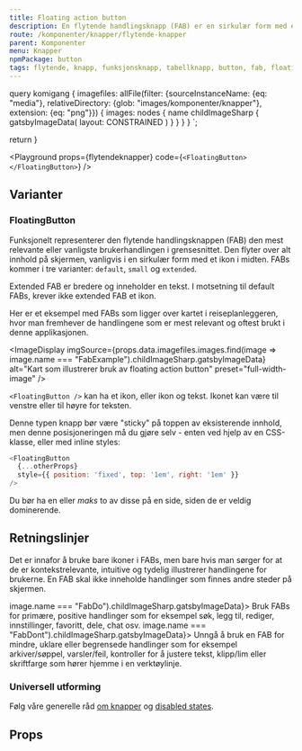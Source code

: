 ```yaml
---
title: Floating action button
description: En flytende handlingsknapp (FAB) er en sirkulær form med et ikon i midten som flyter over brukergrensesnittet.
route: /komponenter/knapper/flytende-knapper
parent: Komponenter
menu: Knapper
npmPackage: button
tags: flytende, knapp, funksjonsknapp, tabellknapp, button, fab, floating, action, buttons
---
```



query komigang {
  imagefiles: allFile(filter: {sourceInstanceName: {eq: "media"}, relativeDirectory: {glob: "images/komponenter/knapper"}, extension: {eq: "png"}}) {
    images: nodes {
      name
      childImageSharp {
         gatsbyImageData(
          layout: CONSTRAINED
        )
      }
    }
  }
}
`;

  return <SEO title={props.pageContext.frontmatter.title} description={props.pageContext.frontmatter.description} pathname={props.pageContext.frontmatter.route} />
}

<PageHeader />

<Playground props={flytendeknapper} code={`<FloatingButton></FloatingButton>`} />

## Varianter

### FloatingButton

Funksjonelt representerer den flytende handlingsknappen (FAB) den mest relevante
eller vanligste brukerhandlingen i grensesnittet. Den flyter over alt innhold på
skjermen, vanligvis i en sirkulær form med et ikon i midten. FABs kommer i tre varianter:
`default`, `small` og `extended`.

Extended FAB er bredere og inneholder en tekst. I motsetning til default FABs, krever ikke extended FAB et ikon.

Her er et eksempel med FABs som ligger over kartet i reiseplanleggeren, hvor man fremhever de handlingene som er mest relevant og oftest brukt i denne applikasjonen.

 <ImageDisplay
    imgSource={props.data.imagefiles.images.find(image => image.name === "FabExample").childImageSharp.gatsbyImageData}
    alt="Kart som illustrerer bruk av floating action button"
    preset="full-width-image"
  />

`<FloatingButton />` kan ha et ikon, eller ikon og tekst. Ikonet kan være til venstre eller til høyre for teksten.

Denne typen knapp bør være "sticky" på toppen av eksisterende innhold, men denne posisjoneringen må du gjøre selv - enten ved hjelp av en CSS-klasse, eller med inline styles:

```js
<FloatingButton
  {...otherProps}
  style={{ position: 'fixed', top: '1em', right: '1em' }}
/>
```

Du bør ha en eller _maks_ to av disse på en side, siden de er veldig dominerende.

## Retningslinjer

Det er innafor å bruke bare ikoner i FABs, men bare hvis man sørger for at de er
kontekstrelevante, intuitive og tydelig illustrerer handlingene for brukerne.
En FAB skal ikke inneholde handlinger som finnes andre steder på skjermen.

<DoDontGroup>
  <DoDontCard variant="success" imgSource={props.data.imagefiles.images.find(image => image.name === "FabDo").childImageSharp.gatsbyImageData}>
    Bruk FABs for primære, positive handlinger som for eksempel søk, legg til,
    rediger, innstillinger, favoritt, dele, chat osv.
  </DoDontCard>
  <DoDontCard variant="negative" imgSource={props.data.imagefiles.images.find(image => image.name === "FabDont").childImageSharp.gatsbyImageData}>
    Unngå å bruk en FAB for mindre, uklare eller begrensede handlinger som for
    eksempel arkiver/søppel, varsler/feil, kontroller for å justere tekst,
    klipp/lim eller skriftfarge som hører hjemme i en verktøylinje.
  </DoDontCard>
</DoDontGroup>

### Universell utforming

Følg våre generelle råd [om knapper](/komponenter/knapper/button) og [disabled states](/komponenter/knapper/button#disabled-state).

## Props

<ImportStatement imports="FloatingButton" packageName={props.pageContext.frontmatter.npmPackage} />
<Props componentName="FloatingButton" />
